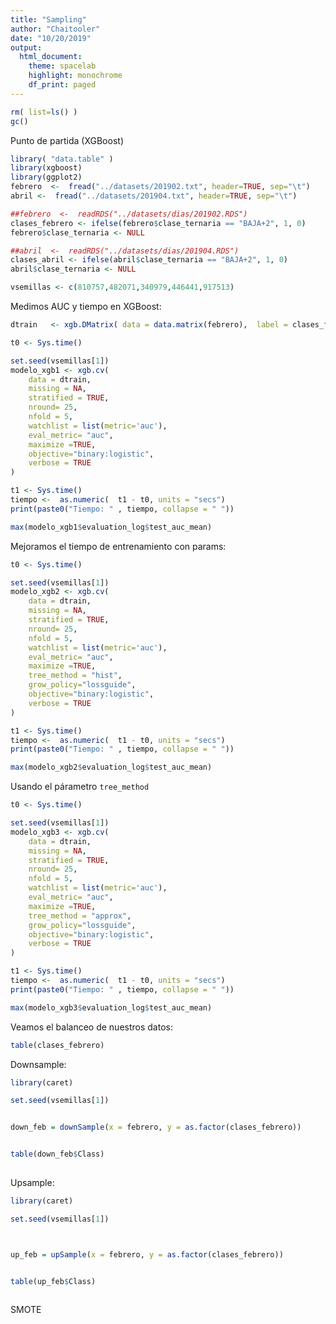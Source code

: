 ```yaml
---
title: "Sampling"
author: "Chaitooler"
date: "10/20/2019"
output: 
  html_document:
    theme: spacelab
    highlight: monochrome
    df_print: paged
---
```




```r
rm( list=ls() )
gc()

```

Punto de partida (XGBoost)

```r

library( "data.table" )
library(xgboost)
library(ggplot2)
febrero  <-  fread("../datasets/201902.txt", header=TRUE, sep="\t")
abril <-  fread("../datasets/201904.txt", header=TRUE, sep="\t")

##febrero  <-  readRDS("../datasets/dias/201902.RDS")
clases_febrero <- ifelse(febrero$clase_ternaria == "BAJA+2", 1, 0)
febrero$clase_ternaria <- NULL

##abril  <-  readRDS("../datasets/dias/201904.RDS")
clases_abril <- ifelse(abril$clase_ternaria == "BAJA+2", 1, 0)
abril$clase_ternaria <- NULL

vsemillas <- c(810757,482071,340979,446441,917513)


```

Medimos AUC y tiempo en XGBoost:

```r

dtrain   <- xgb.DMatrix( data = data.matrix(febrero),  label = clases_febrero, missing=NA )

t0 <- Sys.time()

set.seed(vsemillas[1])
modelo_xgb1 <- xgb.cv( 
    data = dtrain,  
    missing = NA,
    stratified = TRUE,       
    nround= 25,
    nfold = 5,
    watchlist = list(metric='auc'),
    eval_metric= "auc",
    maximize =TRUE,
    objective="binary:logistic",
    verbose = TRUE
)

t1 <- Sys.time()
tiempo <-  as.numeric(  t1 - t0, units = "secs")
print(paste0("Tiempo: " , tiempo, collapse = " "))

max(modelo_xgb1$evaluation_log$test_auc_mean)

```

Mejoramos el tiempo de entrenamiento con params:

```r
t0 <- Sys.time()

set.seed(vsemillas[1])
modelo_xgb2 <- xgb.cv( 
    data = dtrain,  
    missing = NA,
    stratified = TRUE,       
    nround= 25,
    nfold = 5,
    watchlist = list(metric='auc'),
    eval_metric= "auc",
    maximize =TRUE,
    tree_method = "hist",
    grow_policy="lossguide",
    objective="binary:logistic",
    verbose = TRUE
)

t1 <- Sys.time()
tiempo <-  as.numeric(  t1 - t0, units = "secs")
print(paste0("Tiempo: " , tiempo, collapse = " "))

max(modelo_xgb2$evaluation_log$test_auc_mean)
```

Usando el párametro `tree_method`

```r
t0 <- Sys.time()

set.seed(vsemillas[1])
modelo_xgb3 <- xgb.cv( 
    data = dtrain,  
    missing = NA,
    stratified = TRUE,       
    nround= 25,
    nfold = 5,
    watchlist = list(metric='auc'),
    eval_metric= "auc",
    maximize =TRUE,
    tree_method = "approx",
    grow_policy="lossguide",
    objective="binary:logistic",
    verbose = TRUE
)

t1 <- Sys.time()
tiempo <-  as.numeric(  t1 - t0, units = "secs")
print(paste0("Tiempo: " , tiempo, collapse = " "))

max(modelo_xgb3$evaluation_log$test_auc_mean)

```

Veamos el balanceo de nuestros datos:
```r

table(clases_febrero)
```


Downsample:
```r
library(caret)

set.seed(vsemillas[1])


down_feb = downSample(x = febrero, y = as.factor(clases_febrero))


table(down_feb$Class)  
  

```



Upsample:


```r
library(caret)

set.seed(vsemillas[1])



up_feb = upSample(x = febrero, y = as.factor(clases_febrero))


table(up_feb$Class)  
  

```

SMOTE
```r


```
